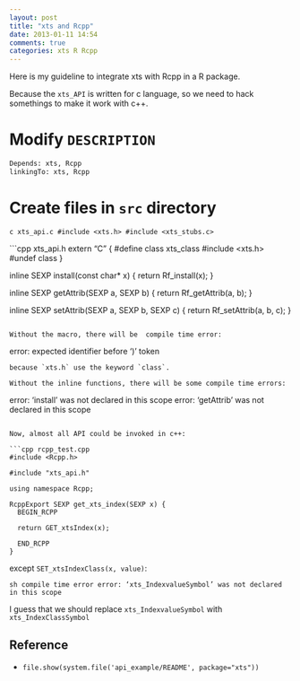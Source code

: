 ```yaml
---
layout: post
title: "xts and Rcpp"
date: 2013-01-11 14:54
comments: true
categories: xts R Rcpp
---
```


Here is my guideline to integrate xts with Rcpp in a R package.

Because the `xts_API` is written for c language, so we need to hack
somethings to make it work with c++.

# Modify `DESCRIPTION`
  
```sh
Depends: xts, Rcpp
linkingTo: xts, Rcpp
```

# Create files in `src` directory

```c xts_api.c
#include <xts.h>
#include <xts_stubs.c>
```

```cpp xts_api.h
extern "C" {
#define class xts_class
#include <xts.h>
#undef class
}


inline SEXP install(const char* x) {
  return Rf_install(x);
}

inline SEXP getAttrib(SEXP a, SEXP b) {
  return Rf_getAttrib(a, b);
}


inline SEXP setAttrib(SEXP a, SEXP b, SEXP c) {
  return Rf_setAttrib(a, b, c);
}
```

Without the macro, there will be  compile time error:
```
error: expected identifier before ‘)’ token
```
because `xts.h` use the keyword `class`.

Without the inline functions, there will be some compile time errors:
```
error: ‘install’ was not declared in this scope
error: ‘getAttrib’ was not declared in this scope
```

Now, almost all API could be invoked in c++:

```cpp rcpp_test.cpp
#include <Rcpp.h>

#include "xts_api.h"

using namespace Rcpp;

RcppExport SEXP get_xts_index(SEXP x) {
  BEGIN_RCPP
  
  return GET_xtsIndex(x);
  
  END_RCPP
}
```

except `SET_xtsIndexClass(x, value)`:

```sh compile time error
error: ‘xts_IndexvalueSymbol’ was not declared in this scope
```

I guess that we should replace `xts_IndexvalueSymbol` with `xts_IndexClassSymbol`

## Reference

- `file.show(system.file('api_example/README', package="xts"))`
